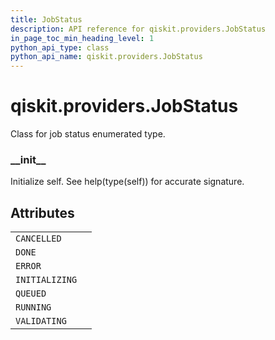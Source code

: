```yaml
---
title: JobStatus
description: API reference for qiskit.providers.JobStatus
in_page_toc_min_heading_level: 1
python_api_type: class
python_api_name: qiskit.providers.JobStatus
---
```


# qiskit.providers.JobStatus

<Class id="qiskit.providers.JobStatus" github="https://github.com/qiskit/qiskit/tree/stable/0.17/qiskit/providers/jobstatus.py" signature="JobStatus(value)">
  Class for job status enumerated type.

  ### \_\_init\_\_

  <Function id="qiskit.providers.JobStatus.__init__" name="__init__" signature="__init__()">
    Initialize self. See help(type(self)) for accurate signature.
  </Function>

  ## Attributes

  |                |   |
  | -------------- | - |
  | `CANCELLED`    |   |
  | `DONE`         |   |
  | `ERROR`        |   |
  | `INITIALIZING` |   |
  | `QUEUED`       |   |
  | `RUNNING`      |   |
  | `VALIDATING`   |   |
</Class>

